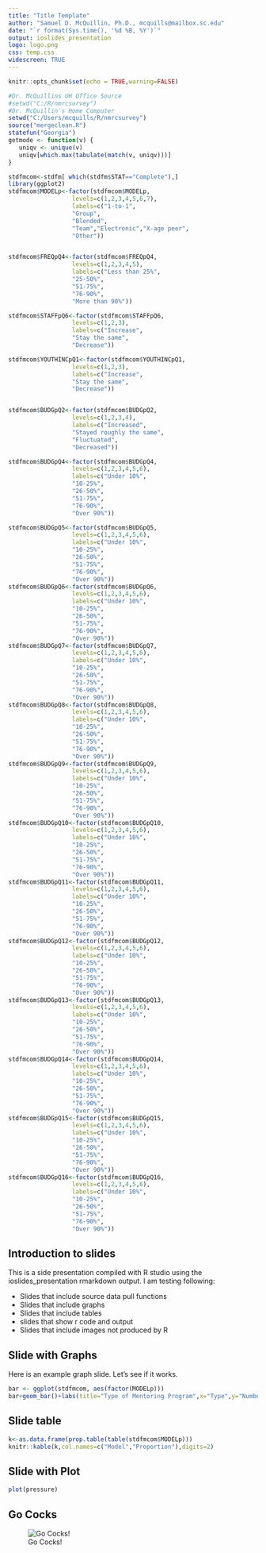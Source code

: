 ```yaml
---
title: "Title Template"
author: "Samuel D. McQuillin, Ph.D., mcquills@mailbox.sc.edu"
date: "`r format(Sys.time(), '%d %B, %Y')`"
output: ioslides_presentation
logo: logo.png
css: temp.css
widescreen: TRUE
---
```

<script src="https://ajax.googleapis.com/ajax/libs/jquery/1.12.2/jquery.min.js"></script>

<script>
    $(document).ready(function() {
    $('slide:not(.title-slide, .backdrop, .segue)').append('<footer></footer>');    
    $('footer').attr('label', 'SD McQuillin, 2016');

  })
</script>

<style>
  footer:after {
    font-size: 12pt;
    content: attr(label);
    position: absolute;
    margin-left: auto;
    margin-right: auto;
    left: 0;
    right: 0;
    text-align:center;
    bottom: 20px;
    line-height: 1.9;
    display: block;
  }
</style>


```r
knitr::opts_chunk$set(echo = TRUE,warning=FALSE)
```
```r
#Dr. McQuillins UH Office Source
#setwd("C:/R/nmrcsurvey")
#Dr. McQuillin's Home Computer
setwd("C:/Users/mcquills/R/nmrcsurvey")
source("mergeclean.R")
statefun("Georgia")
getmode <- function(v) {
   uniqv <- unique(v)
   uniqv[which.max(tabulate(match(v, uniqv)))]
}

stdfmcom<-stdfm[ which(stdfm$STAT=="Complete"),]
library(ggplot2)
stdfmcom$MODELp<-factor(stdfmcom$MODELp,
                  levels=c(1,2,3,4,5,6,7),
                  labels=c("1-to-1",
                  "Group",
                  "Blended",
                  "Team","Electronic","X-age peer",
                  "Other"))


stdfmcom$FREQpQ4<-factor(stdfmcom$FREQpQ4,
                  levels=c(1,2,3,4,5),
                  labels=c("Less than 25%",
                  "25-50%",
                  "51-75%",
                  "76-90%",
                  "More than 90%"))

stdfmcom$STAFFpQ6<-factor(stdfmcom$STAFFpQ6,
                  levels=c(1,2,3),
                  labels=c("Increase",
                  "Stay the same",
                  "Decrease"))

stdfmcom$YOUTHINCpQ1<-factor(stdfmcom$YOUTHINCpQ1,
                  levels=c(1,2,3),
                  labels=c("Increase",
                  "Stay the same",
                  "Decrease"))


stdfmcom$BUDGpQ2<-factor(stdfmcom$BUDGpQ2,
                  levels=c(1,2,3,4),
                  labels=c("Increased",
                  "Stayed roughly the same",
                  "Fluctuated",
                  "Decreased"))

stdfmcom$BUDGpQ4<-factor(stdfmcom$BUDGpQ4,
                  levels=c(1,2,3,4,5,6),
                  labels=c("Under 10%",
                  "10-25%",
                  "26-50%",
                  "51-75%",
                  "76-90%",
                  "Over 90%"))

stdfmcom$BUDGpQ5<-factor(stdfmcom$BUDGpQ5,
                  levels=c(1,2,3,4,5,6),
                  labels=c("Under 10%",
                  "10-25%",
                  "26-50%",
                  "51-75%",
                  "76-90%",
                  "Over 90%"))
stdfmcom$BUDGpQ6<-factor(stdfmcom$BUDGpQ6,
                  levels=c(1,2,3,4,5,6),
                  labels=c("Under 10%",
                  "10-25%",
                  "26-50%",
                  "51-75%",
                  "76-90%",
                  "Over 90%"))
stdfmcom$BUDGpQ7<-factor(stdfmcom$BUDGpQ7,
                  levels=c(1,2,3,4,5,6),
                  labels=c("Under 10%",
                  "10-25%",
                  "26-50%",
                  "51-75%",
                  "76-90%",
                  "Over 90%"))
stdfmcom$BUDGpQ8<-factor(stdfmcom$BUDGpQ8,
                  levels=c(1,2,3,4,5,6),
                  labels=c("Under 10%",
                  "10-25%",
                  "26-50%",
                  "51-75%",
                  "76-90%",
                  "Over 90%"))
stdfmcom$BUDGpQ9<-factor(stdfmcom$BUDGpQ9,
                  levels=c(1,2,3,4,5,6),
                  labels=c("Under 10%",
                  "10-25%",
                  "26-50%",
                  "51-75%",
                  "76-90%",
                  "Over 90%"))
stdfmcom$BUDGpQ10<-factor(stdfmcom$BUDGpQ10,
                  levels=c(1,2,3,4,5,6),
                  labels=c("Under 10%",
                  "10-25%",
                  "26-50%",
                  "51-75%",
                  "76-90%",
                  "Over 90%"))
stdfmcom$BUDGpQ11<-factor(stdfmcom$BUDGpQ11,
                  levels=c(1,2,3,4,5,6),
                  labels=c("Under 10%",
                  "10-25%",
                  "26-50%",
                  "51-75%",
                  "76-90%",
                  "Over 90%"))
stdfmcom$BUDGpQ12<-factor(stdfmcom$BUDGpQ12,
                  levels=c(1,2,3,4,5,6),
                  labels=c("Under 10%",
                  "10-25%",
                  "26-50%",
                  "51-75%",
                  "76-90%",
                  "Over 90%"))
stdfmcom$BUDGpQ13<-factor(stdfmcom$BUDGpQ13,
                  levels=c(1,2,3,4,5,6),
                  labels=c("Under 10%",
                  "10-25%",
                  "26-50%",
                  "51-75%",
                  "76-90%",
                  "Over 90%"))
stdfmcom$BUDGpQ14<-factor(stdfmcom$BUDGpQ14,
                  levels=c(1,2,3,4,5,6),
                  labels=c("Under 10%",
                  "10-25%",
                  "26-50%",
                  "51-75%",
                  "76-90%",
                  "Over 90%"))
stdfmcom$BUDGpQ15<-factor(stdfmcom$BUDGpQ15,
                  levels=c(1,2,3,4,5,6),
                  labels=c("Under 10%",
                  "10-25%",
                  "26-50%",
                  "51-75%",
                  "76-90%",
                  "Over 90%"))
stdfmcom$BUDGpQ16<-factor(stdfmcom$BUDGpQ16,
                  levels=c(1,2,3,4,5,6),
                  labels=c("Under 10%",
                  "10-25%",
                  "26-50%",
                  "51-75%",
                  "76-90%",
                  "Over 90%"))


```

## Introduction to slides

This is a side presentation compiled with R studio using the ioslides_presentation rmarkdown output. I am testing following:

- Slides that include source data pull functions
- Slides that include graphs
- Slides that include tables
- slides that show r code and output
- Slides that include images not produced by R

## Slide with Graphs
Here is an example graph slide. Let's see if it works. 

<div class="centered">
```r
bar <- ggplot(stdfmcom, aes(factor(MODELp)))
bar+geom_bar()+labs(title="Type of Mentoring Program",x="Type",y="Number of Programs Reporting")
```
</div>
## Slide table {.smaller}

```r

k<-as.data.frame(prop.table(table(stdfmcom$MODELp)))
knitr::kable(k,col.names=c("Model","Proportion"),digits=2)
```

## Slide with Plot

```r
plot(pressure)
```

## Go Cocks

<div class="centered">
![Go Cocks!](C:/Users/mcquills/Desktop/slides draft/image.png)
</div>
